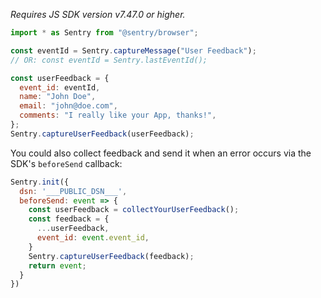 _Requires JS SDK version v7.47.0 or higher._

```javascript
import * as Sentry from "@sentry/browser";

const eventId = Sentry.captureMessage("User Feedback");
// OR: const eventId = Sentry.lastEventId();

const userFeedback = {
  event_id: eventId,
  name: "John Doe",
  email: "john@doe.com",
  comments: "I really like your App, thanks!",
};
Sentry.captureUserFeedback(userFeedback);
```

You could also collect feedback and send it when an error occurs via the SDK's `beforeSend` callback:

<SignInNote />

```javascript
Sentry.init({
  dsn: '___PUBLIC_DSN___',
  beforeSend: event => {
    const userFeedback = collectYourUserFeedback();
    const feedback = {
      ...userFeedback,
      event_id: event.event_id,
    }
    Sentry.captureUserFeedback(feedback);
    return event;
  }
})
```
